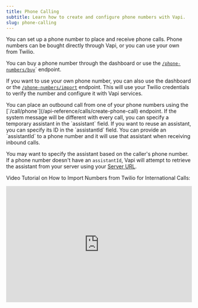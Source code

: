 ```yaml
---
title: Phone Calling
subtitle: Learn how to create and configure phone numbers with Vapi.
slug: phone-calling
---
```




<Accordion title="Set up a Phone Number">
You can set up a phone number to place and receive phone calls. Phone numbers can be bought directly through Vapi, or you can use your own from Twilio.

You can buy a phone number through the dashboard or use the [`/phone-numbers/buy`](/api-reference/phone-numbers/buy-phone-number)` endpoint.

If you want to use your own phone number, you can also use the dashboard or the [`/phone-numbers/import`](/api-reference/phone-numbers/import-twilio-number) endpoint. This will use your Twilio credentials to verify the number and configure it with Vapi services.

</Accordion>

<Accordion title="Outbound Calls">
  You can place an outbound call from one of your phone numbers using the
  [`/call/phone`](/api-reference/calls/create-phone-call) endpoint. If the system message will be
  different with every call, you can specify a temporary assistant in the `assistant` field. If you
  want to reuse an assistant, you can specify its ID in the `assistantId` field.
</Accordion>

<Accordion title="Inbound Calls">
You can provide an `assistantId` to a phone number and it will use that assistant when receiving inbound calls.

You may want to specify the assistant based on the caller's phone number. If a phone number doesn't have an `assistantId`, Vapi will attempt to retrieve the assistant from your server using your [Server URL](/server-url#retrieving-assistants).

</Accordion>

Video Tutorial on How to Import Numbers from Twilio for International Calls:
<div>
  <iframe
    width="100%"
    height="315"
    src="https://www.youtube.com/embed/HuF7ELckcyU?si=PPPFZE5aiI-WgP2U"
    title="YouTube video player"
    frameborder="0"
    allow="accelerometer; autoplay; clipboard-write; encrypted-media; gyroscope; picture-in-picture; web-share"
    referrerpolicy="strict-origin-when-cross-origin"
    allowfullscreen
  />
</div>
